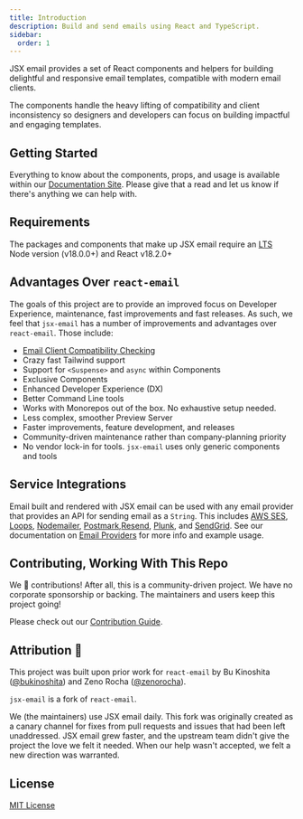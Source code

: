 ```yaml
---
title: Introduction
description: Build and send emails using React and TypeScript.
sidebar:
  order: 1
---
```


JSX email provides a set of React components and helpers for building delightful and responsive email templates, compatible with modern email clients.

The components handle the heavy lifting of compatibility and client inconsistency so designers and developers can focus on building impactful and engaging templates.

## Getting Started

Everything to know about the components, props, and usage is available within our [Documentation Site](https://jsx.email/docs/introduction). Please give that a read and let us know if there's anything we can help with.

## Requirements

The packages and components that make up JSX email require an [LTS](https://github.com/nodejs/Release) Node version (v18.0.0+) and React v18.2.0+

## Advantages Over `react-email`

The goals of this project are to provide an improved focus on Developer Experience, maintenance, fast improvements and fast releases. As such, we feel that `jsx-email` has a number of improvements and advantages over `react-email`. Those include:

- [Email Client Compatibility Checking](https://jsx.email/docs/core/cli#client-compatibility-check)
- Crazy fast Tailwind support
- Support for `<Suspense>` and `async` within Components
- Exclusive Components
- Enhanced Developer Experience (DX)
- Better Command Line tools
- Works with Monorepos out of the box. No exhaustive setup needed.
- Less complex, smoother Preview Server
- Faster improvements, feature development, and releases
- Community-driven maintenance rather than company-planning priority
- No vendor lock-in for tools. `jsx-email` uses only generic components and tools

## Service Integrations

Email built and rendered with JSX email can be used with any email provider that provides an API for sending email as a `String`.
This includes [AWS SES](https://aws.amazon.com/ses), [Loops](https://loops.so), [Nodemailer](https://nodemailer.com), [Postmark](https://postmarkapp.com),[Resend](https://resend.com), [Plunk](https://www.useplunk.com/), and [SendGrid](https://sendgrid.com). See our documentation on [Email Providers](https://jsx.email/docs/email-providers) for more info and example usage.

## Contributing, Working With This Repo

We 💛 contributions! After all, this is a community-driven project. We have no corporate sponsorship or backing. The maintainers and users keep this project going!

Please check out our [Contribution Guide](./CONTRIBUTING.md).

## Attribution 🧡

This project was built upon prior work for `react-email` by Bu Kinoshita ([@bukinoshita](https://twitter.com/bukinoshita)) and Zeno Rocha ([@zenorocha](https://twitter.com/zenorocha)).

`jsx-email` is a fork of `react-email`.

We (the maintainers) use JSX email daily. This fork was originally created as a canary channel for fixes from pull requests and issues that had been left unaddressed. JSX email grew faster, and the upstream team didn't give the project the love we felt it needed. When our help wasn't accepted, we felt a new direction was warranted.

## License

[MIT License](./LICENSE.md)
